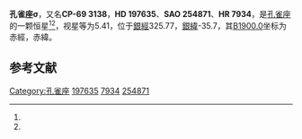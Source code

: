 {{Starbox begin
| name = 孔雀座σ
}}
{{Starbox observe
| epoch = [[J2000.0|J2000.0]]
| constell = [[孔雀座|孔雀座]]<ref name=SIMBAD>{{cite web
 | url=http://simbad.u-strasbg.fr/simbad/sim-id?Ident=HR+7934
 | title =Pulsating variable Star
 | publisher=Centre de Données astronomiques de Strasbourg
 | work=SIMBAD
 | accessdate=2012-07-13}}</ref><ref name=DATA>{{cite web
 | url=http://vizier.u-strasbg.fr/viz-bin/VizieR-5?-out.add=.&-source=5050&-corr=PK=HR&-out.max=9999&HR=7934
 | title=VizieR Detailed Page
 | accessdate=2012-07-13
 | archive-date=2016-03-05
 | archive-url=https://web.archive.org/web/20160305041831/http://vizier.u-strasbg.fr/viz-bin/VizieR-5?-out.add=.&-source=5050&-corr=PK=HR&-out.max=9999&HR=7934
 | dead-url=no
 }}</ref>
| 星官 = 
| ra = {{RA|20|49|18.1}}<ref name=SIMBAD /><ref name=DATA />
| dec = {{DEC|-68|46|35}}<ref name=SIMBAD /><ref name=DATA />
| appmag_v = 5.41<ref name=SIMBAD /><ref name=DATA />
}}
{{Starbox character
| class = K0III<ref name=SIMBAD /><ref name=DATA />
| b-v = 1.12<ref name=SIMBAD /><ref name=DATA />
| u-b = 1.1<ref name=SIMBAD /><ref name=DATA />
| r-i = 0.32E<ref name=SIMBAD /><ref name=DATA />
| variable = 
}}
{{Starbox astrometry
| radial_v = 1.1
| prop_mo_ra = 19
| parallax = 0
| p_error = 
}}
{{Starbox catalog
| names =CP-69 3138，[[SAO星表|SAO]] 254871，[[HD星表|HD]] 197635，[[HR星表|HR]] 7934}}
{{Starbox reference |Simbad=HR+7934}}
{{Starbox end}}

'''孔雀座σ'''，又名'''CP-69 3138'''，'''HD 197635'''、'''SAO 254871'''、'''HR 7934'''，是[[孔雀座|孔雀座]]的一颗恒星<ref name=SIMBAD /><ref name=DATA />，视星等为5.41，位于[[銀道座標系|銀經]]325.77，[[銀道座標系|銀緯]]-35.7，其[[B1900.0|B1900.0]]坐标为赤經{{RA|20|39|50.3}}，赤緯{{DEC|-69|-35.7|30}}。

== 参考文献 ==
{{reflist}}

{{star-stub}}

{{孔雀座恒星}}
[[Category:孔雀座|Category:孔雀座]]
[[Category:HD和HDE天體|197635]]
[[Category:HR天體|7934]]
[[Category:SAO天體|254871]]